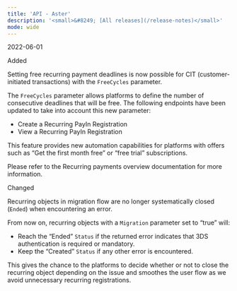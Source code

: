 ```yaml
---
title: 'API - Aster'  
description: '<small>&#8249; [All releases](/release-notes)</small>'
mode: wide
---
```

<span class="date">2022-06-01</span>  
  
  
<div class="pill pill-green">Added</div>  
  

Setting free recurring payment deadlines is now possible for CIT (customer-initiated transactions) with the `FreeCycles` parameter.  

The `FreeCycles` parameter allows platforms to define the number of consecutive deadlines that will be free. The following endpoints have been updated to take into account this new parameter:  
- Create a Recurring PayIn Registration  
- View a Recurring PayIn Registration  

This feature provides new automation capabilities for platforms with offers such as “Get the first month free” or “free trial” subscriptions.  

Please refer to the Recurring payments overview documentation for more information.  
<div class="pill pill-blue">Changed</div>
  

Recurring objects in migration flow are no longer systematically closed (`Ended`) when encountering an error.  

From now on, recurring objects with a `Migration` parameter set to “true” will:  
- Reach the “Ended” `Status` if the returned error indicates that 3DS authentication is required or mandatory.  
- Keep the “Created” `Status` if any other error is encountered.  

This gives the chance to the platforms to decide whether or not to close the recurring object depending on the issue and smoothes the user flow as we avoid unnecessary recurring registrations.